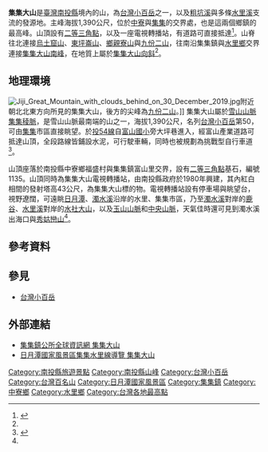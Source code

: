 {{noteTA|1=zh-hans:水里;zh-hant:水里}}
{{Infobox Mountain
| 名稱        = 集集大山
| 照片        = Jijidashan Panoramic.jpg
| 照片說明    = 從集集[[林尾_(南投縣)|林尾]]所見的集集大山稜線
| elevation_m = 1390
| elevation_ref = <ref name="nlsc">{{cite map|publisher=[[國土測繪中心|國土測繪中心]]|title=集集大山|url=https://maps.nlsc.gov.tw/go/120.838146/23.854849|work=國土測繪圖資服務雲|accessdate=2022-05-23}}</ref>
| 位置        = {{TWN}}[[南投縣|南投縣]]
| 山脈        = [[雪山山脈|雪山山脈]]
| listing = [[台灣小百岳|台灣小百岳]]、[[台灣百名山|台灣百名山]]
| prominence_m = 759
| prominence_ref = <ref>{{cite map|title=Jijidashan|url=https://peakvisor.com/peak/jiji-dashan.html|work=PeakVisor|publisher=Routes Software SRL|accessdate=2022-05-23}}</ref>
| coordinates = {{coord|23|51|17.5|N|120|50|17|E|type:mountain_region:TW|display=inline=title}}
| coordinates_ref = <ref name="nlsc"/>
| 地形圖      = 
| 類別        = 
| 年齡        = [[中新世|中新世]]中期至晚期<ref name="moeacgs">{{cite report|author=中央地質調查所|title=山崩與地滑地質敏感區劃定計畫書 L0002南投縣－02|publisher=經濟部|date=2014年12月|url=https://www.moeacgs.gov.tw/ReadFile/?p=Article&n=8b75619baeb642b2a49ac555116fed71.pdf}}</ref>
| 最近噴發    = 
| 首次登頂    =
| easiest_route = 由[[投54線|投54線]]進大坪巷，接富山產業道路可直抵山頂。
| pushpin_map = Taiwan
| pushpin_map_caption = 
}}

'''集集大山'''是[[臺灣|臺灣]][[南投縣|南投縣]]境內的山，為[[台灣小百岳|台灣小百岳]]之一，以及[[粗坑溪_(南投縣)|粗坑溪]]與多條[[水里溪|水里溪]]支流的發源地。主峰海拔1,390公尺，位於[[中寮鄉|中寮]]與[[集集鎮|集集]]的交界處，也是這兩個鄉鎮的最高峰。山頂設有[[三角點#台灣的三角點|二等三角點]]，以及一座電視轉播站，有道路可直接抵達<ref>{{OSM|n|5582288894|二等三角點 1135}}</ref>。山脊往北連接[[烏土窟山|烏土窟山]]、[[東坪崙山|東坪崙山]]、[[鄉親寮山|鄉親寮山]]與[[九份二山|九份二山]]，往南沿集集鎮與[[水里鄉|水里鄉]]交界連接[[集集大山南峰|集集大山南峰]]，在地質上屬於[[集集大山向斜|集集大山向斜]]<ref name="moeacgs"/>。

==地理環境==
[[File:Jiji_Great_Mountain_with_clouds_behind_on_30_December_2019.jpg|thumb]]附近朝北北東方向所見的集集大山，後方的尖峰為[[九份二山|九份二山]]。]]
集集大山屬於[[雪山山脈|雪山山脈]][[集集稜脈|集集稜脈]]，是雪山山脈最南端的山之一，海拔1,390公尺，名列[[台灣小百岳|台灣小百岳]]第50，可由[[集集鎮|集集]]市區直接眺望。於[[投54線|投54線]]自[[南投縣立富山國民小學|富山國小]]旁大坪巷進入，經富山產業道路可抵達山頂，全段路線皆鋪設水泥，可行駛車輛，同時也被規劃為挑戰型自行車道<ref name="mt">{{cite new|url=https://www.merit-times.com/NewsPage.aspx?unid=502859|agency=人間福報|title=南投人看電視 先問山頂巨人|date=2018-03-20}}</ref>。

山頂座落於南投縣中寮鄉福盛村與集集鎮富山里交界，設有[[三角點#台灣的三角點|二等三角點]]基石，編號1135。山頂同時為集集大山電視轉播站，由南投縣政府於1980年興建，其內紅白相間的發射塔高43公尺，為集集大山標的物。電視轉播站設有停車場與眺望台，視野遼闊，可遠眺[[日月潭|日月潭]]、[[濁水溪|濁水溪]]沿岸的水里、集集市區，乃至[[濁水溪|濁水溪]]對岸的[[鹿谷鄉|鹿谷]]、[[水里溪|水里溪]]對岸的[[水社大山|水社大山]]，以及[[玉山山脈|玉山山脈]]和[[中央山脈|中央山脈]]，天氣佳時還可見到濁水溪出海口與[[秀姑巒山|秀姑巒山]]<ref name="mt"/>。

==參考資料==
{{reflist}}

==參見==
*[[台灣小百岳列表|台灣小百岳]]

==外部連結==
{{refbegin}}
*[https://web.archive.org/web/20070821112759/http://www.chi-chi.gov.tw/html/index_vp.php?t=15 集集鎮公所全球資訊網 集集大山]
*[https://web.archive.org/web/20080405223634/http://www.sunmoonlake.gov.tw/TW/04001110.aspx 日月潭國家風景區集集水里線導覽 集集大山]
{{refend}}

{{臺灣小百岳}}
{{台灣地景}}

[[Category:南投縣旅遊景點|Category:南投縣旅遊景點]]
[[Category:南投縣山峰|Category:南投縣山峰]]
[[Category:台灣小百岳|Category:台灣小百岳]]
[[Category:台灣百名山|Category:台灣百名山]]
[[Category:日月潭國家風景區|Category:日月潭國家風景區]]
[[Category:集集鎮|Category:集集鎮]]
[[Category:中寮鄉|Category:中寮鄉]]
[[Category:水里鄉|Category:水里鄉]]
[[Category:台灣各地最高點|Category:台灣各地最高點]]